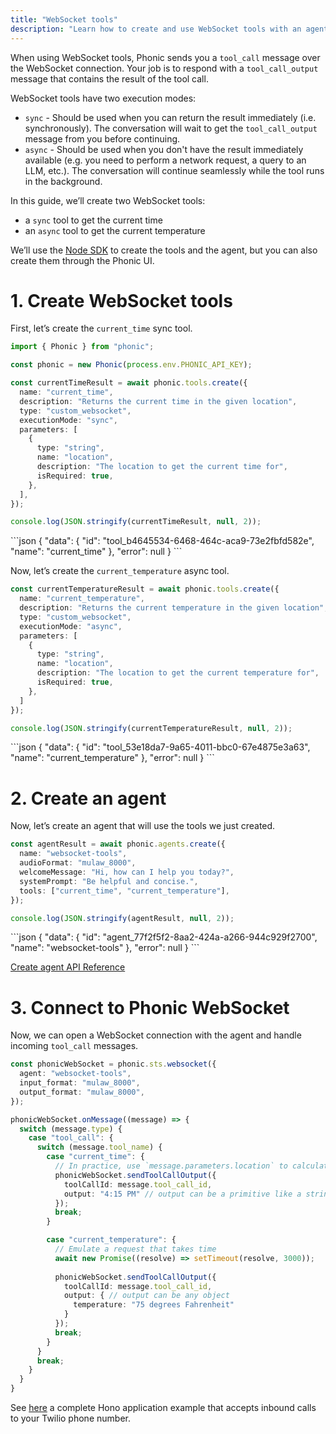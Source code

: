 ```yaml
---
title: "WebSocket tools"
description: "Learn how to create and use WebSocket tools with an agent using the Node SDK."
---
```


When using WebSocket tools, Phonic sends you a `tool_call` message over the WebSocket connection. 
Your job is to respond with a `tool_call_output` message that contains the result of the tool call.

WebSocket tools have two execution modes:

* `sync` - Should be used when you can return the result immediately (i.e. synchronously). The conversation will wait to get the `tool_call_output` message from you before continuing.
* `async` - Should be used when you don't have the result immediately available (e.g. you need to perform a network request, a query to an LLM, etc.). The conversation will continue seamlessly while the tool runs in the background.

In this guide, we’ll create two WebSocket tools:
* a `sync` tool to get the current time
* an `async` tool to get the current temperature

<Tip>We’ll use the [Node SDK](https://github.com/Phonic-Co/phonic-node) to create the tools and the agent, but you can also create them through the Phonic UI.</Tip>

# 1. Create WebSocket tools

First, let’s create the `current_time` sync tool.

```ts highlight=9
import { Phonic } from "phonic";

const phonic = new Phonic(process.env.PHONIC_API_KEY);

const currentTimeResult = await phonic.tools.create({
  name: "current_time",
  description: "Returns the current time in the given location",
  type: "custom_websocket",
  executionMode: "sync",
  parameters: [
    {
      type: "string",
      name: "location",
      description: "The location to get the current time for",
      isRequired: true,
    },
  ],
});

console.log(JSON.stringify(currentTimeResult, null, 2));
```

<Expandable title="result">
```json
{
  "data": {
    "id": "tool_b4645534-6468-464c-aca9-73e2fbfd582e",
    "name": "current_time"
  },
  "error": null
}
```
</Expandable>

Now, let’s create the `current_temperature` async tool.

```ts highlight=5
const currentTemperatureResult = await phonic.tools.create({
  name: "current_temperature",
  description: "Returns the current temperature in the given location",
  type: "custom_websocket",
  executionMode: "async",
  parameters: [
    {
      type: "string",
      name: "location",
      description: "The location to get the current temperature for",
      isRequired: true,
    },
  ]
});

console.log(JSON.stringify(currentTemperatureResult, null, 2));
```

<Expandable title="result">
```json
{
  "data": {
    "id": "tool_53e18da7-9a65-4011-bbc0-67e4875e3a63",
    "name": "current_temperature"
  },
  "error": null
}
```
</Expandable>

# 2. Create an agent

Now, let’s create an agent that will use the tools we just created.

```ts highlight=6
const agentResult = await phonic.agents.create({
  name: "websocket-tools",
  audioFormat: "mulaw_8000",
  welcomeMessage: "Hi, how can I help you today?",
  systemPrompt: "Be helpful and concise.",
  tools: ["current_time", "current_temperature"],
});

console.log(JSON.stringify(agentResult, null, 2));
```

<Expandable title="result">
```json
{
  "data": {
    "id": "agent_77f2f5f2-8aa2-424a-a266-944c929f2700",
    "name": "websocket-tools"
  },
  "error": null
}
```
</Expandable>

<Info>[Create agent API Reference](/api-reference/agents/create)</Info>

# 3. Connect to Phonic WebSocket

Now, we can open a WebSocket connection with the agent and handle incoming `tool_call` messages.

```ts highlight=2,9,13-16,24-29
const phonicWebSocket = phonic.sts.websocket({
  agent: "websocket-tools",
  input_format: "mulaw_8000",
  output_format: "mulaw_8000",
});

phonicWebSocket.onMessage((message) => {
  switch (message.type) {
    case "tool_call": {
      switch (message.tool_name) {
        case "current_time": {
          // In practice, use `message.parameters.location` to calculate the current time
          phonicWebSocket.sendToolCallOutput({
            toolCallId: message.tool_call_id,
            output: "4:15 PM" // output can be a primitive like a string, number, etc.
          });
          break;
        }

        case "current_temperature": {
          // Emulate a request that takes time
          await new Promise((resolve) => setTimeout(resolve, 3000));
          
          phonicWebSocket.sendToolCallOutput({
            toolCallId: message.tool_call_id,
            output: { // output can be any object
              temperature: "75 degrees Fahrenheit"
            }
          });
          break;
        }
      }
      break;
    }
  }
}
```

<Tip>See [here](https://github.com/Phonic-Co/phonic-examples/tree/main/websocket-tools) a complete Hono application example that accepts inbound calls to your Twilio phone number.</Tip>
